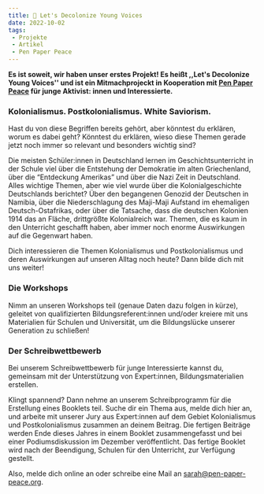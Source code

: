 ```yaml
---
title: 📣 Let's Decolonize Young Voices
date: 2022-10-02
tags:
 - Projekte
 - Artikel
 - Pen Paper Peace
---
```


<b>Es ist soweit, wir haben unser erstes Projekt! Es heißt ,,Let's Decolonize Young Voices'' und ist ein Mitmachprojeckt in Kooperation mit <u><a href="https://www.pen-paper-peace.org/">Pen Paper Peace</a></u> für junge Aktivist: innen und Interessierte.</b>


### Kolonialismus. Postkolonialismus. White Saviorism.

Hast du von diese Begriffen bereits gehört, aber könntest du erklären, worum es dabei geht? Könntest du erklären, wieso diese Themen gerade jetzt noch immer so relevant und besonders wichtig sind?

Die meisten Schüler:innen in Deutschland lernen im Geschichtsunterricht in der Schule viel über die Entstehung der Demokratie im alten Griechenland, über die “Entdeckung Amerikas” und über die Nazi Zeit in Deutschland. Alles wichtige Themen, aber wie viel wurde über die Kolonialgeschichte Deutschlands berichtet? Über den begangenen Genozid der Deutschen in Namibia, über die Niederschlagung des Maji-Maji Aufstand im ehemaligen Deutsch-Ostafrikas, oder über die Tatsache, dass die deutschen Kolonien 1914 das an Fläche, drittgrößte Kolonialreich war. Themen, die es kaum in den Unterricht geschafft haben, aber immer noch enorme Auswirkungen auf die Gegenwart haben.

Dich interessieren die Themen Kolonialismus und Postkolonialismus und deren Auswirkungen auf unseren Alltag noch heute? Dann bilde dich mit uns weiter!

### Die Workshops

Nimm an unseren Workshops teil (genaue Daten dazu folgen in kürze), geleitet von qualifizierten Bildungsreferent:innen und/oder kreiere mit uns Materialien für Schulen und Universität, um die Bildungslücke unserer Generation zu schließen! 

### Der Schreibwettbewerb

Bei unserem Schreibwettbewerb für junge Interessierte kannst du, gemeinsam mit der Unterstützung von Expert:innen, Bildungsmaterialien erstellen.

Klingt spannend? Dann nehme an unserem Schreibprogramm für die Erstellung eines Booklets teil. Suche dir ein Thema aus, melde dich hier an, und arbeite mit unserer Jury aus Expert:innen auf dem Gebiet Kolonialismus und Postkolonialismus zusammen an deinem Beitrag. Die fertigen Beiträge werden Ende dieses Jahres in einem Booklet zusammengefasst und bei einer Podiumsdiskussion im Dezember veröffentlicht. Das fertige Booklet wird nach der Beendigung, Schulen für den Unterricht, zur Verfügung gestellt. 

Also, melde dich online an oder schreibe eine Mail an sarah@pen-paper-peace.org.

